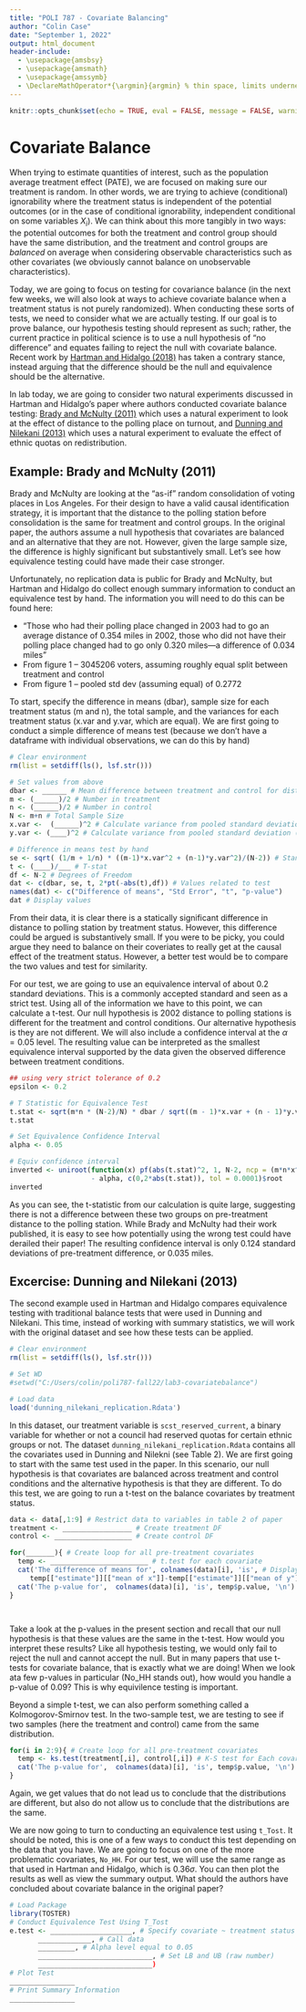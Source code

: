 ```yaml
---
title: "POLI 787 - Covariate Balancing"
author: "Colin Case"
date: "September 1, 2022"
output: html_document
header-include:
  - \usepackage{amsbsy}
  - \usepackage{amsmath}
  - \usepackage{amssymb}
  - \DeclareMathOperator*{\argmin}{argmin} % thin space, limits underneath in displays
---
```


```r
knitr::opts_chunk$set(echo = TRUE, eval = FALSE, message = FALSE, warning = FALSE)
```


# Covariate Balance

When trying to estimate quantities of interest, such as the population average treatment effect (PATE), we are focused on making sure our treatment is random. In other words, we are trying to achieve (conditional) ignorability where the treatment status is independent of the potential outcomes (or in the case of conditional ignorability, independent conditional on some variables $X_i$). We can think about this more tangibly in two ways: the potential outcomes for both the treatment and control group should have the same distribution, and the treatment and control groups are *balanced* on average when considering observable characteristics such as other covariates (we obviously cannot balance on unobservable characteristics). 

Today, we are going to focus on testing for covariance balance (in the next few weeks, we will also look at ways to achieve covariate balance when a treatment status is not purely randomized). When conducting these sorts of tests, we need to consider what we are actually testing. If our goal is to prove balance, our hypothesis testing should represent as such; rather, the current practice in political science is to use a null hypothesis of "no difference" and equates failing to reject the null with covariate balance. Recent work by [Hartman and Hidalgo (2018)](https://doi.org/10.1111/ajps.12387) has taken a contrary stance, instead arguing that the difference should be the null and equivalence should be the alternative. 

In lab today, we are going to consider two natural experiments discussed in Hartman and Hidalgo's paper where authors conducted covariate balance testing: [Brady and McNulty (2011)](https://doi.org/10.1017/S0003055410000596) which uses a natural experiment to look at the effect of distance to the polling place on turnout, and [Dunning and Nilekani (2013)](https://doi.org/10.1017/S0003055412000573) which uses a natural experiment to evaluate the effect of ethnic quotas on redistribution.

## Example: Brady and McNulty (2011)

Brady and McNulty are looking at the "as-if" random consolidation of voting places in Los Angeles. For their design to have a valid causal identification strategy, it is important that the distance to the polling station before consolidation is the same for treatment and control groups. In the original paper, the authors assume a null hypothesis that covariates are balanced and an alternative that they are not. However, given the large sample size, the difference is highly significant but substantively small. Let's see how equivalence testing could have made their case stronger.

Unfortunately, no replication data is public for Brady and McNulty, but Hartman and Hidalgo do collect enough summary information to conduct an equivalence test by hand. The information you will need to do this can be found here:

- "Those who had their polling place changed in 2003 had to go an average distance of 0.354 miles in 2002, those who did not have their polling place changed had to go only 0.320 miles—a difference of 0.034 miles"
- From figure 1 -- 3045206 voters, assuming roughly equal split between treatment and control
- From figure 1 -- pooled std dev (assuming equal) of 0.2772

To start, specify the difference in means (dbar), sample size for each treatment status (m and n), the total sample, and the variances for each treatment status (x.var and y.var, which are equal). We are first going to conduct a simple difference of means test (because we don't have a dataframe with individual observations, we can do this by hand)

```r
# Clear environment
rm(list = setdiff(ls(), lsf.str()))

# Set values from above
dbar <- ______ # Mean difference between treatment and control for distance
m <- (______)/2 # Number in treatment
n <- (______)/2 # Number in control
N <- m+n # Total Sample Size
x.var <-  (______)^2 # Calculate variance from pooled standard deviation (treatment)
y.var <- (____)^2 # Calculate variance from pooled standard deviation (control)

# Difference in means test by hand
se <- sqrt( (1/m + 1/n) * ((m-1)*x.var^2 + (n-1)*y.var^2)/(N-2)) # Standard Error
t <- (____)/___ # T-stat
df <- N-2 # Degrees of Freedom
dat <- c(dbar, se, t, 2*pt(-abs(t),df)) # Values related to test
names(dat) <- c("Difference of means", "Std Error", "t", "p-value") 
dat # Display values


```

From their data, it is clear there is a statically significant difference in distance to polling station by treatment status. However, this difference could be argued is substantively small. If you were to be picky, you could argue they need to balance on their coveriates to really get at the causal effect of the treatment status. However, a better test would be to compare the two values and test for similarity.


For our test, we are going to use an equivalence interval of about 0.2 standard deviations. This is a commonly accepted standard and seen as a strict test. Using all of the information we have to this point, we can calculate a t-test. Our null hypothesis is 2002 distance to polling stations is different for the treatment and control conditions. Our alternative hypothesis is they are not different. We will also include a confidence interval at the $\alpha = 0.05$ level. The resulting value can be interpreted as the smallest equivalence interval supported by the data given the observed difference between treatment conditions.

```r
## using very strict tolerance of 0.2
epsilon <- 0.2

# T Statistic for Equivalence Test
t.stat <- sqrt(m*n * (N-2)/N) * dbar / sqrt((m - 1)*x.var + (n - 1)*y.var)
t.stat

# Set Equivalence Confidence Interval
alpha <- 0.05

# Equiv confidence interval
inverted <- uniroot(function(x) pf(abs(t.stat)^2, 1, N-2, ncp = (m*n*x^2)/N)
                    - alpha, c(0,2*abs(t.stat)), tol = 0.0001)$root
inverted

```

As you can see, the t-statistic from our calculation is quite large, suggesting there is not a difference between these two groups on pre-treatment distance to the polling station. While Brady and McNulty had their work published, it is easy to see how potentially using the wrong test could have derailed their paper! The resulting confidence interval is only 0.124 standard deviations of pre-treatment difference, or 0.035 miles.

## Excercise: Dunning and Nilekani (2013)

The second example used in Hartman and Hidalgo compares equivalence testing with traditional balance tests that were used in Dunning and Nilekani. This time, instead of working with summary statistics, we will work with the original dataset and see how these tests can be applied. 

```r
# Clear environment
rm(list = setdiff(ls(), lsf.str()))

# Set WD
#setwd("C:/Users/colin/poli787-fall22/lab3-covariatebalance")

# Load data
load('dunning_nilekani_replication.Rdata')

```

In this dataset, our treatment variable is `scst_reserved_current`, a binary variable for whether or not a council had reserved quotas for certain ethnic groups or not. The dataset `dunning_nilekani_replication.Rdata` contains all the covariates used in Dunning and Nilekni (see Table 2). We are first going to start with the same test used in the paper. In this scenario, our null hypothesis is that covariates are balanced across treatment and control conditions and the alternative hypothesis is that they are different. To do this test, we are going to run a t-test on the balance covariates by treatment status.

```r
data <- data[,1:9] # Restrict data to variables in table 2 of paper
treatment <- _________________ # Create treatment DF
control <- ___________________ # Create control DF

for(_______){ # Create loop for all pre-treatment covariates
  temp <- ________________________ # t.test for each covariate
  cat('The difference of means for', colnames(data)[i], 'is', # Display difference
     temp[["estimate"]][["mean of x"]]-temp[["estimate"]][["mean of y"]], '\n')
  cat('The p-value for',  colnames(data)[i], 'is', temp$p.value, '\n') # Display p-value
}




```
Take a look at the p-values in the present section and recall that our null hypothesis is that these values are the same in the t-test. How would you interpret these results? Like all hypothesis testing, we would only fail to reject the null and cannot accept the null. But in many papers that use t-tests for covariate balance, that is exactly what we are doing! When we look ata few p-values in particular (No_HH stands out), how would you handle a p-value of 0.09? This is why equivilence testing is important. 

Beyond a simple t-test, we can also perform something called a Kolmogorov-Smirnov test. In the two-sample test, we are testing to see if two samples (here the treatment and control) came from the same distribution.

```r

for(i in 2:9){ # Create loop for all pre-treatment covariates
  temp <- ks.test(treatment[,i], control[,i]) # K-S test for Each covariate
  cat('The p-value for',  colnames(data)[i], 'is', temp$p.value, '\n') # Display p-value
}

```

Again, we get values that do not lead us to conclude that the distributions are different, but also do not allow us to conclude that the distributions are the same.

We are now going to turn to conducting an equivalence test using `t_Tost`. It should be noted, this is one of a few ways to conduct this test depending on the data that you have. We are going to focus on one of the more problematic covariates, `No_HH`. For our test, we will use the same range as that used in Hartman and Hidalgo, which is $0.36\sigma$. You can then plot the results as well as view the summary output. What should the authors have concluded about covariate balance in the original paper?

```r
# Load Package
library(TOSTER)
# Conduct Equivalence Test Using T_Tost
e.test <- ____________________, # Specify covariate ~ treatment status
       _____________, # Call data
       _________, # Alpha level equal to 0.05
       ____________________________, # Set LB and UB (raw number)
       ____________________________)
# Plot Test
________________
# Print Summary Information
________________

```



